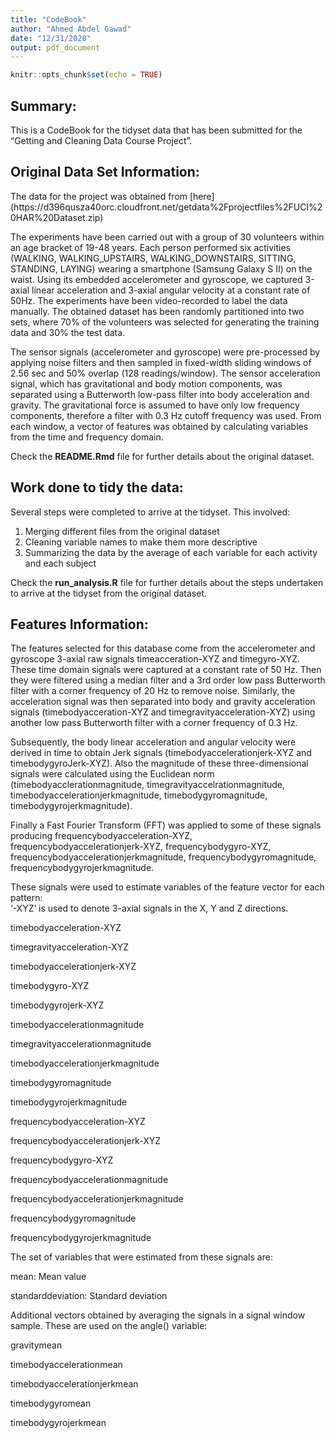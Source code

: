 ```yaml
---
title: "CodeBook"
author: "Ahmed Abdel Gawad"
date: "12/31/2020"
output: pdf_document
---
```


```r
knitr::opts_chunk$set(echo = TRUE)
```

## Summary:

This is a CodeBook for the tidyset data that has been submitted for the "Getting and Cleaning Data Course Project". 

## Original Data Set Information:

The data for the project was obtained from [here] (https://d396qusza40orc.cloudfront.net/getdata%2Fprojectfiles%2FUCI%20HAR%20Dataset.zip)

The experiments have been carried out with a group of 30 volunteers within an age bracket of 19-48 years. Each person performed six activities (WALKING, WALKING_UPSTAIRS, WALKING_DOWNSTAIRS, SITTING, STANDING, LAYING) wearing a smartphone (Samsung Galaxy S II) on the waist. Using its embedded accelerometer and gyroscope, we captured 3-axial linear acceleration and 3-axial angular velocity at a constant rate of 50Hz. The experiments have been video-recorded to label the data manually. The obtained dataset has been randomly partitioned into two sets, where 70% of the volunteers was selected for generating the training data and 30% the test data.

The sensor signals (accelerometer and gyroscope) were pre-processed by applying noise filters and then sampled in fixed-width sliding windows of 2.56 sec and 50% overlap (128 readings/window). The sensor acceleration signal, which has gravitational and body motion components, was separated using a Butterworth low-pass filter into body acceleration and gravity. The gravitational force is assumed to have only low frequency components, therefore a filter with 0.3 Hz cutoff frequency was used. From each window, a vector of features was obtained by calculating variables from the time and frequency domain.

Check the **README.Rmd** file for further details about the original dataset.

## Work done to tidy the data:

Several steps were completed to arrive at the tidyset. This involved: 

1. Merging different files from the original dataset
2. Cleaning variable names to make them more descriptive
3. Summarizing the data by the average of each variable for each activity and each subject

Check the **run_analysis.R** file for further details about the steps undertaken to arrive at the tidyset from the original dataset. 

## Features Information:

The features selected for this database come from the accelerometer and gyroscope 3-axial raw signals timeacceration-XYZ and timegyro-XYZ. These time domain signals were captured at a constant rate of 50 Hz. Then they were filtered using a median filter and a 3rd order low pass Butterworth filter with a corner frequency of 20 Hz to remove noise. Similarly, the acceleration signal was then separated into body and gravity acceleration signals (timebodyacceration-XYZ and timegravityacceleration-XYZ) using another low pass Butterworth filter with a corner frequency of 0.3 Hz. 

Subsequently, the body linear acceleration and angular velocity were derived in time to obtain Jerk signals (timebodyaccelerationjerk-XYZ and timebodygyroJerk-XYZ). Also the magnitude of these three-dimensional signals were calculated using the Euclidean norm (timebodyacclerationmagnitude, timegravityaccelrationmagnitude, timebodyaccelerationjerkmagnitude, timebodygyromagnitude, timebodygyrojerkmagnitude). 

Finally a Fast Fourier Transform (FFT) was applied to some of these signals producing frequencybodyacceleration-XYZ, frequencybodyaccelerationjerk-XYZ, frequencybodygyro-XYZ, frequencybodyaccelerationjerkmagnitude, frequencybodygyromagnitude, frequencybodygyrojerkmagnitude. 

These signals were used to estimate variables of the feature vector for each pattern:  
'-XYZ' is used to denote 3-axial signals in the X, Y and Z directions.

timebodyacceleration-XYZ

timegravityacceleration-XYZ

timebodyaccelerationjerk-XYZ

timebodygyro-XYZ

timebodygyrojerk-XYZ

timebodyaccelerationmagnitude

timegravityaccelerationmagnitude

timebodyaccelerationjerkmagnitude

timebodygyromagnitude

timebodygyrojerkmagnitude

frequencybodyacceleration-XYZ

frequencybodyaccelerationjerk-XYZ

frequencybodygyro-XYZ

frequencybodyaccelerationmagnitude

frequencybodyaccelerationjerkmagnitude

frequencybodygyromagnitude

frequencybodygyrojerkmagnitude

The set of variables that were estimated from these signals are: 

mean: Mean value

standarddeviation: Standard deviation

Additional vectors obtained by averaging the signals in a signal window sample. These are used on the angle() variable:

gravitymean

timebodyaccelerationmean

timebodyaccelerationjerkmean

timebodygyromean

timebodygyrojerkmean

